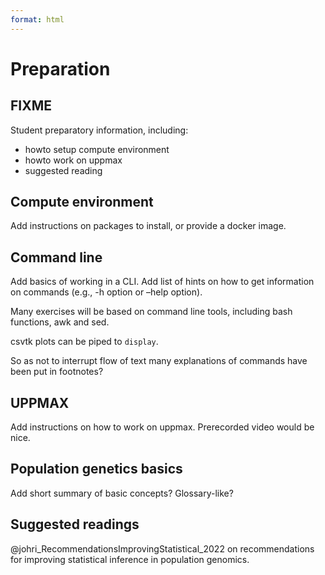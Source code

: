 ```yaml
---
format: html
---
```


# Preparation {#sec-preparation}

::: {.callout-warning}

## FIXME

Student preparatory information, including:

- howto setup compute environment
- howto work on uppmax
- suggested reading

:::


## Compute environment {#sec-preparation-compute-environment}

Add instructions on packages to install, or provide a docker image.



## Command line {#sec-preparation-command-line}

Add basics of working in a CLI. Add list of hints on how to get
information on commands (e.g., -h option or --help option).

Many exercises will be based on command line tools, including bash
functions, awk and sed.

csvtk plots can be piped to `display`.

So as not to interrupt flow of text many explanations of commands have
been put in footnotes?

## UPPMAX {#sec-preparation-uppmax}

Add instructions on how to work on uppmax. Prerecorded video would be
nice.

## Population genetics basics {#sec-preparation-population-genetics-basics}

Add short summary of basic concepts? Glossary-like?

## Suggested readings {#sec-preparation-suggested-readings}

@johri_RecommendationsImprovingStatistical_2022 on recommendations for
improving statistical inference in population genomics.
